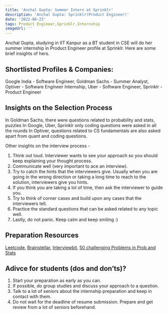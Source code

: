 ```yaml
---
title: 'Anchal Gupta: Summer Intern at Sprinklr'
description: 'Anchal Gupta: Sprinklr(Product Engineer)'
date: '2022-06-23'
tags: Product Engineer,Sprinklr,Internship
imageUrl: ''
---
```


Anchal Gupta, studying in IIT Kanpur as a BT student in CSE will do
her summer internship in Product Engineer profile at Sprinklr. Here are some brief
insights of hers.

## Shortlisted Profiles & Companies:
Google India - Software Engineer, Goldman Sachs - Summer Analyst, Optiver - Software Engineer Internship, Uber - Software Engineer, Sprinklr - Product Engineer

## Insights on the Selection Process
In Goldman Sachs, there were questions related to probability and stats, puzzles 
In Google, Uber, Sprinklr only coding questions were asked in all the rounds
In Optiver, questions related to CS fundamentals are also asked apart from quant and coding questions.

Other insights on the interview process - 
1. Think out loud. Interviewer wants to see your approach so you should keep explaining your thought process.
2. Communicate well (very important to ace an interview).
3. Try to catch the hints that the interviewers give. Usually when you are going in the wrong direction or taking a long time to reach to the solution, interviewers give you hints.
4. If you think you are taking a lot of time, then ask the interviewer to guide you.
5. Try to think of corner cases and build upon any cases that the interviewers tell.
6. Practice the standard questions that can be asked related to any topic well.
7. Lastly, do not panic. Keep calm and keep smiling :)

##  Preparation Resources
[Leetcode](https://leetcode.com/), 
[Brainstellar](https://brainstellar.com/), 
[Interviewbit](https://www.interviewbit.com/), 
[50 challenging Problems in Prob and Stats](https://drive.google.com/file/d/14JZmX7DsGnwLLdlOVYqLL0u5re60SJWl/view?usp=sharing)

## Adivce for students (dos and don’ts)? 
1. Start your preparation as early as you can. 
2. If possible, do group studies and discuss your approach to a question.
3. Talk to a lot of seniors about the internship preparation and keep in contact with them.
4. Do not wait for the deadline of resume submission. Prepare and get review from a lot of seniors beforehand.

